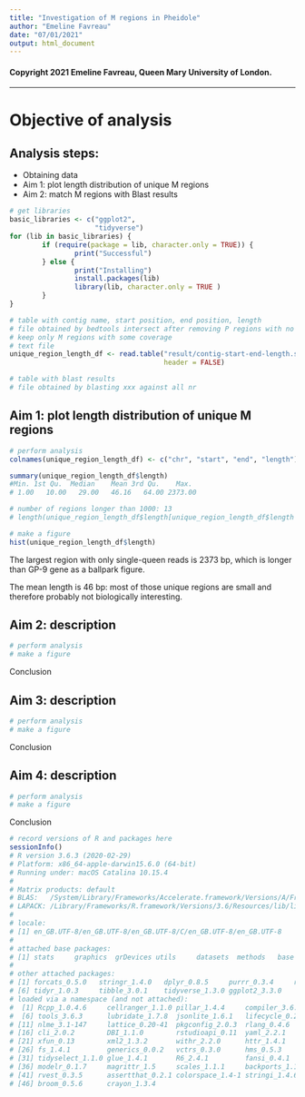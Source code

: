 ```yaml
---
title: "Investigation of M regions in Pheidole"
author: "Emeline Favreau"
date: "07/01/2021"
output: html_document
---
```

#### Copyright 2021 Emeline Favreau, Queen Mary University of London.


---
# Objective of analysis

## Analysis steps:
- Obtaining data
- Aim 1: plot length distribution of unique M regions
- Aim 2: match M regions with Blast results



```r
# get libraries
basic_libraries <- c("ggplot2",
                     "tidyverse")
for (lib in basic_libraries) {
        if (require(package = lib, character.only = TRUE)) {
                print("Successful")
        } else {
                print("Installing")
                install.packages(lib)
                library(lib, character.only = TRUE )
        }
}
```

```r
# table with contig name, start position, end position, length
# file obtained by bedtools intersect after removing P regions with no coverage,
# keep only M regions with some coverage
# text file
unique_region_length_df <- read.table("result/contig-start-end-length.sorted.txt",
                                      header = FALSE)

# table with blast results
# file obtained by blasting xxx against all nr

```


## Aim 1: plot length distribution of unique M regions

```r
# perform analysis 
colnames(unique_region_length_df) <- c("chr", "start", "end", "length")

summary(unique_region_length_df$length)
#Min. 1st Qu.  Median    Mean 3rd Qu.    Max. 
# 1.00   10.00   29.00   46.16   64.00 2373.00 

# number of regions longer than 1000: 13
# length(unique_region_length_df$length[unique_region_length_df$length > 1000])

# make a figure 
hist(unique_region_length_df$length)
```

The largest region with only single-queen reads is 2373 bp, which is longer than GP-9 gene as a ballpark figure.

The mean length is 46 bp: most of those unique regions are small and therefore probably not biologically interesting.

## Aim 2: description

```r
# perform analysis 
# make a figure 
```

Conclusion

## Aim 3: description

```r
# perform analysis 
# make a figure 
```

Conclusion

## Aim 4: description

```r
# perform analysis 
# make a figure 
```

Conclusion



```r
# record versions of R and packages here
sessionInfo()
# R version 3.6.3 (2020-02-29)
# Platform: x86_64-apple-darwin15.6.0 (64-bit)
# Running under: macOS Catalina 10.15.4
# 
# Matrix products: default
# BLAS:   /System/Library/Frameworks/Accelerate.framework/Versions/A/Frameworks/vecLib.framework/Versions/A/libBLAS.dylib
# LAPACK: /Library/Frameworks/R.framework/Versions/3.6/Resources/lib/libRlapack.dylib
# 
# locale:
# [1] en_GB.UTF-8/en_GB.UTF-8/en_GB.UTF-8/C/en_GB.UTF-8/en_GB.UTF-8
# 
# attached base packages:
# [1] stats     graphics  grDevices utils     datasets  methods   base     
# 
# other attached packages:
# [1] forcats_0.5.0   stringr_1.4.0   dplyr_0.8.5     purrr_0.3.4     readr_1.3.1    
# [6] tidyr_1.0.3     tibble_3.0.1    tidyverse_1.3.0 ggplot2_3.3.0  
# loaded via a namespace (and not attached):
#  [1] Rcpp_1.0.4.6     cellranger_1.1.0 pillar_1.4.4     compiler_3.6.3   dbplyr_1.4.3    
#  [6] tools_3.6.3      lubridate_1.7.8  jsonlite_1.6.1   lifecycle_0.2.0  gtable_0.3.0    
# [11] nlme_3.1-147     lattice_0.20-41  pkgconfig_2.0.3  rlang_0.4.6      reprex_0.3.0    
# [16] cli_2.0.2        DBI_1.1.0        rstudioapi_0.11  yaml_2.2.1       haven_2.2.0     
# [21] xfun_0.13        xml2_1.3.2       withr_2.2.0      httr_1.4.1       knitr_1.28      
# [26] fs_1.4.1         generics_0.0.2   vctrs_0.3.0      hms_0.5.3        grid_3.6.3      
# [31] tidyselect_1.1.0 glue_1.4.1       R6_2.4.1         fansi_0.4.1      readxl_1.3.1    
# [36] modelr_0.1.7     magrittr_1.5     scales_1.1.1     backports_1.1.7  ellipsis_0.3.0  
# [41] rvest_0.3.5      assertthat_0.2.1 colorspace_1.4-1 stringi_1.4.6    munsell_0.5.0   
# [46] broom_0.5.6      crayon_1.3.4 
```
